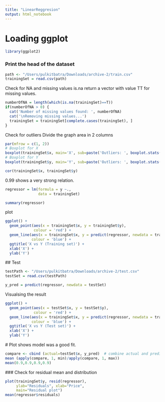 ```yaml
---
title: "LinearReggresion"
output: html_notebook
---
```


# Loading ggplot
```r
library(ggplot2)
```



### Print the head of the dataset

```r
path <- "/Users/pulkitbatra/Downloads/archive-2/train.csv"
trainingSet = read.csv(path)

```

Check for NA and missing values
is.na return a vector with value TT for missing values.

```r
numberOfNA = length(which(is.na(trainingSet)==T))
if(numberOfNA > 0) {
  cat('Number of missing values found: ', numberOfNA)
  cat('\nRemoving missing values...')
  trainingSet = trainingSet[complete.cases(trainingSet), ]
}

```

Check for outliers
Divide the graph area in 2 columns

```r
par(mfrow = c(1, 2))
# Boxplot for X
boxplot(trainingSet$x, main='X', sub=paste('Outliers: ', boxplot.stats(trainingSet$x)$out))
# Boxplot for Y
boxplot(trainingSet$y, main='Y', sub=paste('Outliers: ', boxplot.stats(trainingSet$y)$out))
```

```r
cor(trainingSet$x, trainingSet$y)
```

 0.99 shows a very strong relation.
```r
regressor = lm(formula = y ~.,
               data = trainingSet)
```
 
```r
summary(regressor)
```
 
 
 plot
 
```r
ggplot() +
  geom_point(aes(x = trainingSet$x, y = trainingSet$y),
             colour = 'red') +
  geom_line(aes(x = trainingSet$x, y = predict(regressor, newdata = trainingSet)),
            colour = 'blue') +
  ggtitle('X vs Y (Training set)') +
  xlab('X') +
  ylab('Y')
```
 
 
 ## Test
 
```r
testPath <- "/Users/pulkitbatra/Downloads/archive-2/test.csv"
testSet = read.csv(testPath)

y_pred = predict(regressor, newdata = testSet)
```
 
 
 Visualsing the result
 
```r
ggplot() +
  geom_point(aes(x = testSet$x, y = testSet$y),
             colour = 'red') +
  geom_line(aes(x = trainingSet$x, y = predict(regressor, newdata = trainingSet)),
            colour = 'blue') +
  ggtitle('X vs Y (Test set)') +
  xlab('X') +
  ylab('Y')
```
 
 
 # Plot shows model was a good fit.
 
```r
compare <- cbind (actual=testSet$x, y_pred)  # combine actual and predicted
mean (apply(compare, 1, min)/apply(compare, 1, max))
mean(0.9,0.9,0.9,0.9)
```
 
 
 ### Check for residual mean and distribution

```r
plot(trainingSet$y, resid(regressor), 
     ylab="Residuals", xlab="Price", 
     main="Residual plot") 
mean(regressor$residuals)
```


